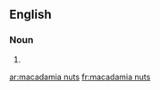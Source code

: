 ==English==

===Noun===
{{head|en|head=[[macadamia]] [[nut]]s}}

# {{plural of|macadamia nut}}

[[ar:macadamia nuts]]
[[fr:macadamia nuts]]